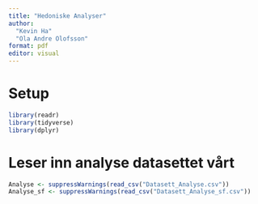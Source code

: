 ```yaml
---
title: "Hedoniske Analyser"
author: 
  "Kevin Ha"
  "Ola Andre Olofsson"
format: pdf
editor: visual
---
```


# Setup

```r
library(readr)
library(tidyverse)
library(dplyr)
```

# Leser inn analyse datasettet vårt

```r
Analyse <- suppressWarnings(read_csv("Datasett_Analyse.csv"))
Analyse_sf <- suppressWarnings(read_csv("Datasett_Analyse_sf.csv"))
```
